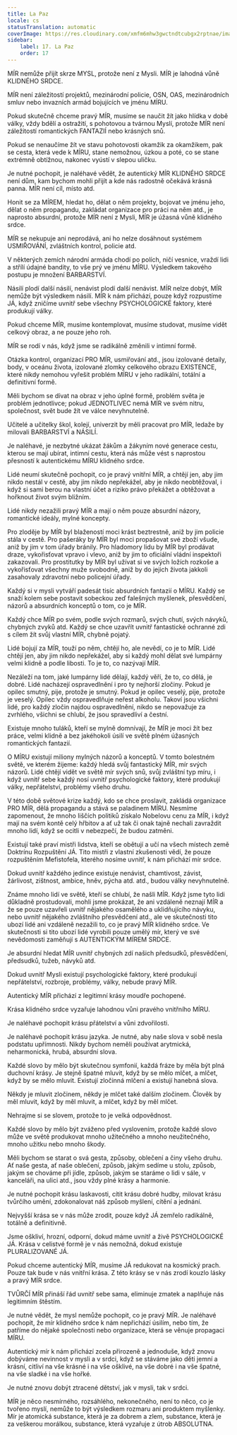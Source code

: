 ```yaml
---
title: La Paz
locale: cs
statusTranslation: automatic
coverImage: https://res.cloudinary.com/xmfm6mhw3gwctndtcubgx2rptnae/image/upload/v1740337243/small_cover_educacion_fundamental_a051170f1c.webp
sidebar:
    label: 17. La Paz
    order: 17
---
```

MÍR nemůže přijít skrze MYSL, protože není z Mysli. MÍR je lahodná vůně KLIDNÉHO SRDCE.

MÍR není záležitostí projektů, mezinárodní policie, OSN, OAS, mezinárodních smluv nebo invazních armád bojujících ve jménu MÍRU.

Pokud skutečně chceme pravý MÍR, musíme se naučit žít jako hlídka v době války, vždy bdělí a ostražití, s pohotovou a tvárnou Myslí, protože MÍR není záležitostí romantických FANTAZIÍ nebo krásných snů.

Pokud se nenaučíme žít ve stavu pohotovosti okamžik za okamžikem, pak se cesta, která vede k MÍRU, stane nemožnou, úzkou a poté, co se stane extrémně obtížnou, nakonec vyústí v slepou uličku.

Je nutné pochopit, je naléhavé vědět, že autentický MÍR KLIDNÉHO SRDCE není dům, kam bychom mohli přijít a kde nás radostně očekává krásná panna. MÍR není cíl, místo atd.

Honit se za MÍREM, hledat ho, dělat o něm projekty, bojovat ve jménu jeho, dělat o něm propagandu, zakládat organizace pro práci na něm atd., je naprosto absurdní, protože MÍR není z Mysli, MÍR je úžasná vůně klidného srdce.

MÍR se nekupuje ani neprodává, ani ho nelze dosáhnout systémem USMIŘOVÁNÍ, zvláštních kontrol, policie atd.

V některých zemích národní armáda chodí po polích, ničí vesnice, vraždí lidi a střílí údajné bandity, to vše prý ve jménu MÍRU. Výsledkem takového postupu je množení BARBARSTVÍ.

Násilí plodí další násilí, nenávist plodí další nenávist. MÍR nelze dobýt, MÍR nemůže být výsledkem násilí. MÍR k nám přichází, pouze když rozpustíme JÁ, když zničíme uvnitř sebe všechny PSYCHOLOGICKÉ faktory, které produkují války.

Pokud chceme MÍR, musíme kontemplovat, musíme studovat, musíme vidět celkový obraz, a ne pouze jeho roh.

MÍR se rodí v nás, když jsme se radikálně změnili v intimní formě.

Otázka kontrol, organizací PRO MÍR, usmiřování atd., jsou izolované detaily, body, v oceánu života, izolované zlomky celkového obrazu EXISTENCE, které nikdy nemohou vyřešit problém MÍRU v jeho radikální, totální a definitivní formě.

Měli bychom se dívat na obraz v jeho úplné formě, problém světa je problém jednotlivce; pokud JEDNOTLIVEC nemá MÍR ve svém nitru, společnost, svět bude žít ve válce nevyhnutelně.

Učitelé a učitelky škol, kolejí, univerzit by měli pracovat pro MÍR, ledaže by milovali BARBARSTVÍ a NÁSILÍ.

Je naléhavé, je nezbytné ukázat žákům a žákyním nové generace cestu, kterou se mají ubírat, intimní cestu, která nás může vést s naprostou přesností k autentickému MÍRU klidného srdce.

Lidé neumí skutečně pochopit, co je pravý vnitřní MÍR, a chtějí jen, aby jim nikdo nestál v cestě, aby jim nikdo nepřekážel, aby je nikdo neobtěžoval, i když si sami berou na vlastní účet a riziko právo překážet a obtěžovat a hořknout život svým bližním.

Lidé nikdy nezažili pravý MÍR a mají o něm pouze absurdní názory, romantické ideály, mylné koncepty.

Pro zloděje by MÍR byl blažeností moci krást beztrestně, aniž by jim policie stála v cestě. Pro pašeráky by MÍR byl moci propašovat své zboží všude, aniž by jim v tom úřady bránily. Pro hladomory lidu by MÍR byl prodávat draze, vykořisťovat vpravo i vlevo, aniž by jim to oficiální vládní inspektoři zakazovali. Pro prostitutky by MÍR byl užívat si ve svých ložích rozkoše a vykořisťovat všechny muže svobodně, aniž by do jejich života jakkoli zasahovaly zdravotní nebo policejní úřady.

Každý si v mysli vytváří padesát tisíc absurdních fantazií o MÍRU. Každý se snaží kolem sebe postavit sobeckou zeď falešných myšlenek, přesvědčení, názorů a absurdních konceptů o tom, co je MÍR.

Každý chce MÍR po svém, podle svých rozmarů, svých chutí, svých návyků, chybných zvyků atd. Každý se chce uzavřít uvnitř fantastické ochranné zdi s cílem žít svůj vlastní MÍR, chybně pojatý.

Lidé bojují za MÍR, touží po něm, chtějí ho, ale nevědí, co je to MÍR. Lidé chtějí jen, aby jim nikdo nepřekážel, aby si každý mohl dělat své lumpárny velmi klidně a podle libosti. To je to, co nazývají MÍR.

Nezáleží na tom, jaké lumpárny lidé dělají, každý věří, že to, co dělá, je dobré. Lidé nacházejí ospravedlnění i pro ty nejhorší zločiny. Pokud je opilec smutný, pije, protože je smutný. Pokud je opilec veselý, pije, protože je veselý. Opilec vždy ospravedlňuje neřest alkoholu. Takoví jsou všichni lidé, pro každý zločin najdou ospravedlnění, nikdo se nepovažuje za zvrhlého, všichni se chlubí, že jsou spravedliví a čestní.

Existuje mnoho tuláků, kteří se mylně domnívají, že MÍR je moci žít bez práce, velmi klidně a bez jakéhokoli úsilí ve světě plném úžasných romantických fantazií.

O MÍRU existují miliony mylných názorů a konceptů. V tomto bolestném světě, ve kterém žijeme: každý hledá svůj fantastický MÍR, mír svých názorů. Lidé chtějí vidět ve světě mír svých snů, svůj zvláštní typ míru, i když uvnitř sebe každý nosí uvnitř psychologické faktory, které produkují války, nepřátelství, problémy všeho druhu.

V této době světové krize každý, kdo se chce proslavit, zakládá organizace PRO MÍR, dělá propagandu a stává se paladinem MÍRU. Nesmíme zapomenout, že mnoho liščích politiků získalo Nobelovu cenu za MÍR, i když mají na svém kontě celý hřbitov a ať už tak či onak tajně nechali zavraždit mnoho lidí, když se ocitli v nebezpečí, že budou zatměni.

Existují také praví mistři lidstva, kteří se obětují a učí na všech místech země Doktrínu Rozpuštění JÁ. Tito mistři z vlastní zkušenosti vědí, že pouze rozpuštěním Mefistofela, kterého nosíme uvnitř, k nám přichází mír srdce.

Dokud uvnitř každého jedince existuje nenávist, chamtivost, závist, žárlivost, zištnost, ambice, hněv, pýcha atd. atd., budou války nevyhnutelně.

Známe mnoho lidí ve světě, kteří se chlubí, že našli MÍR. Když jsme tyto lidi důkladně prostudovali, mohli jsme prokázat, že ani vzdáleně neznají MÍR a že se pouze uzavřeli uvnitř nějakého osamělého a uklidňujícího návyku, nebo uvnitř nějakého zvláštního přesvědčení atd., ale ve skutečnosti tito ubozí lidé ani vzdáleně nezažili to, co je pravý MÍR klidného srdce. Ve skutečnosti si tito ubozí lidé vyrobili pouze umělý mír, který ve své nevědomosti zaměňují s AUTENTICKÝM MÍREM SRDCE.

Je absurdní hledat MÍR uvnitř chybných zdí našich předsudků, přesvědčení, předsudků, tužeb, návyků atd.

Dokud uvnitř Mysli existují psychologické faktory, které produkují nepřátelství, rozbroje, problémy, války, nebude pravý MÍR.

Autentický MÍR přichází z legitimní krásy moudře pochopené.

Krása klidného srdce vyzařuje lahodnou vůni pravého vnitřního MÍRU.

Je naléhavé pochopit krásu přátelství a vůni zdvořilosti.

Je naléhavé pochopit krásu jazyka. Je nutné, aby naše slova v sobě nesla podstatu upřímnosti. Nikdy bychom neměli používat arytmická, neharmonická, hrubá, absurdní slova.

Každé slovo by mělo být skutečnou symfonií, každá fráze by měla být plná duchovní krásy. Je stejně špatné mluvit, když by se mělo mlčet, a mlčet, když by se mělo mluvit. Existují zločinná mlčení a existují hanebná slova.

Někdy je mluvit zločinem, někdy je mlčet také dalším zločinem. Člověk by měl mluvit, když by měl mluvit, a mlčet, když by měl mlčet.

Nehrajme si se slovem, protože to je velká odpovědnost.

Každé slovo by mělo být zváženo před vyslovením, protože každé slovo může ve světě produkovat mnoho užitečného a mnoho neužitečného, ​​mnoho užitku nebo mnoho škody.

Měli bychom se starat o svá gesta, způsoby, oblečení a činy všeho druhu. Ať naše gesta, ať naše oblečení, způsob, jakým sedíme u stolu, způsob, jakým se chováme při jídle, způsob, jakým se staráme o lidi v sále, v kanceláři, na ulici atd., jsou vždy plné krásy a harmonie.

Je nutné pochopit krásu laskavosti, cítit krásu dobré hudby, milovat krásu tvůrčího umění, zdokonalovat náš způsob myšlení, cítění a jednání.

Nejvyšší krása se v nás může zrodit, pouze když JÁ zemřelo radikálně, totálně a definitivně.

Jsme oškliví, hrozní, odporní, dokud máme uvnitř a živě PSYCHOLOGICKÉ JÁ. Krása v celistvé formě je v nás nemožná, dokud existuje PLURALIZOVANÉ JÁ.

Pokud chceme autentický MÍR, musíme JÁ redukovat na kosmický prach. Pouze tak bude v nás vnitřní krása. Z této krásy se v nás zrodí kouzlo lásky a pravý MÍR srdce.

TVŮRČÍ MÍR přináší řád uvnitř sebe sama, eliminuje zmatek a naplňuje nás legitimním štěstím.

Je nutné vědět, že mysl nemůže pochopit, co je pravý MÍR. Je naléhavé pochopit, že mír klidného srdce k nám nepřichází úsilím, nebo tím, že patříme do nějaké společnosti nebo organizace, která se věnuje propagaci MÍRU.

Autentický mír k nám přichází zcela přirozeně a jednoduše, když znovu dobýváme nevinnost v mysli a v srdci, když se stáváme jako děti jemní a krásní, citliví na vše krásné i na vše ošklivé, na vše dobré i na vše špatné, na vše sladké i na vše hořké.

Je nutné znovu dobýt ztracené dětství, jak v mysli, tak v srdci.

MÍR je něco nesmírného, ​​rozsáhlého, nekonečného, ​​není to něco, co je tvořeno myslí, nemůže to být výsledkem rozmaru ani produktem myšlenky. Mír je atomická substance, která je za dobrem a zlem, substance, která je za veškerou morálkou, substance, která vyzařuje z útrob ABSOLUTNA.


